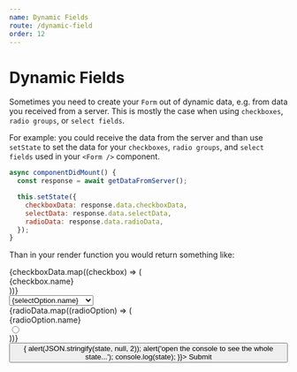 ```yaml
---
name: Dynamic Fields
route: /dynamic-field
order: 12
---
```



# Dynamic Fields

Sometimes you need to create your `Form` out of dynamic data, e.g. from data you received from a server. This is mostly the case when using `checkboxes`, `radio groups`, or `select fields`.

For example: you could receive the data from the server and than use `setState` to set the data for your `checkboxes`, `radio groups`, and `select fields` used in your `<Form />` component.

```js
async componentDidMount() {
  const response = await getDataFromServer();

  this.setState({
    checkboxData: response.data.checkboxData,
    selectData: response.data.selectData,
    radioData: response.data.radioData,
  });
}
```

Than in your render function you would return something like:

<Playground>
  <Form>
    <div>
      {checkboxData.map((checkbox) => (
        <React.Fragment>
          <div>{checkbox.name}</div>
          <Field id={checkbox.id} type="checkbox" />
        </React.Fragment>
      ))}
    </div>
    <div>
      <Select type="select" id="select">
        <option
          disabled
          value=""
        >
          --- Select an option ---
        </option>
        {selectData.map((selectOption) => (
          <option value={selectOption.value}>{selectOption.name}</option>
        ))}  
      </Select>
    </div>
    <div>
      <RadioGroup type="radio" id="radioID">
        {radioData.map((radioOption) => (
          <div>
            <div>{radioOption.name}</div>
            <input type="radio" name="radioID" id={radioOption.id} />
          </div>
        ))}  
      </RadioGroup>
    </div>
    <div>
      <Button type="submit" id="submit" onClick={(state) => {
          alert(JSON.stringify(state, null, 2));
          alert('open the console to see the whole state...');
          console.log(state);
        }}>
        Submit
      </Button>
    </div>
  </Form>
</Playground>

